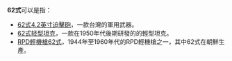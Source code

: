 '''62式'''可以是指：
*[[62式4.2英寸迫擊砲|62式4.2英寸迫擊砲]]，一款台灣的軍用武器。
*[[62式轻型坦克|62式轻型坦克]]，一款在1950年代後期研發的的輕型坦克。
*[[RPD輕機槍|RPD輕機槍62式]]，1944年至1960年代的RPD輕機槍之一，其中62式在朝鮮生產。
{{消歧義}}